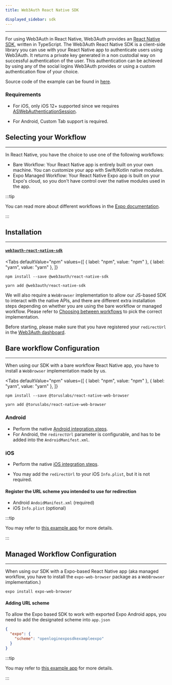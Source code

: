 ```yaml
---
title: Web3Auth React Native SDK

displayed_sidebar: sdk
---
```


---


For using Web3Auth in React Native, Web3Auth provides an [React Native SDK](https://github.com/Web3Auth/web3auth-react-native-sdk), written in
TypeScript. The Web3Auth React Native SDK is a client-side library you can use with your React Native app to authenticate users using Web3Auth. It
returns a private key generated in a non custodial way on successful authentication of the user. This authentication can be achieved by using any of
the social logins Web3Auth provides or using a custom authentication flow of your choice.

Source code of the example can be found in [here](https://github.com/Web3Auth/web3auth-react-native-sdk/tree/master/example).

### Requirements

- For iOS, only iOS 12+ supported since we requires
  [ASWebAuthenticationSession](https://developer.apple.com/documentation/authenticationservices/aswebauthenticationsession).

- For Android, Custom Tab support is required.

## Selecting your Workflow

---

In React Native, you have the choice to use one of the following workflows:

- Bare Workflow: Your React Native app is entirely built on your own machine. You can customize your app with Swift/Kotlin native modules.
- Expo Managed Workflow: Your React Native Expo app is built on your Expo's cloud, so you don't have control over the native modules used in the app.

:::tip

You can read more about different workflows in the [Expo documentation](https://docs.expo.dev/introduction/managed-vs-bare/).

:::

## Installation

---

#### [`web3auth-react-native-sdk`](https://github.com/web3auth/web3auth-react-native-sdk)

<Tabs
  defaultValue="npm"
  values={[
    { label: "npm", value: "npm" },
    { label: "yarn", value: "yarn" },
  ]}
>

<TabItem value="npm">

```shell
npm install --save @web3auth/react-native-sdk
```

</TabItem>

<TabItem value="yarn">

```shell
yarn add @web3auth/react-native-sdk
```

</TabItem>

</Tabs>

We will also require a `WebBrowser` implementation to allow our JS-based SDK to interact with the native APIs, and there are different extra
installation steps depending on whether you are using the bare workflow or managed workflow. Please refer to
[Choosing between workflows](#managed-workflow-configuration) to pick the correct implementation.

Before starting, please make sure that you have registered your `redirectUrl` in the [Web3Auth dashboard](https://dashboard.web3auth.io/).

## Bare workflow Configuration

---

When using our SDK with a bare workflow React Native app, you have to install a `WebBrowser` implementation made by us.

<Tabs
  defaultValue="npm"
  values={[
    { label: "npm", value: "npm" },
    { label: "yarn", value: "yarn" },
  ]}
>

<TabItem value="npm">

```shell
npm install --save @toruslabs/react-native-web-browser
```

</TabItem>

<TabItem value="yarn">

```shell
yarn add @toruslabs/react-native-web-browser
```

</TabItem>

</Tabs>

### Android

- Perform the native [Android integration steps](/sdk/android/).
- For Android, the `redirectUrl` parameter is configurable, and has to be added into the `AndroidManifest.xml`.

### iOS

- Perform the native [iOS integration steps](/sdk/ios).

- You may add the `redirectUrl` to your iOS `Info.plist`, but it is not required.

#### Register the URL scheme you intended to use for redirection

- Android `AndoidManifest.xml` (required)
- iOS `Info.plist` (optional)

:::tip

You may refer to [this example app](https://github.com/torusresearch/openlogin-expo-sdk-bare-demo-2) for more details.

:::

## Managed Workflow Configuration

---

When using our SDK with a Expo-based React Native app (aka managed workflow, you have to install the `expo-web-browser` package as a `WebBrowser`
implementation.)

```shell
expo install expo-web-browser
```

#### Adding URL scheme

To allow the Expo based SDK to work with exported Expo Android apps, you need to add the designated scheme into `app.json`

```json
{
  "expo": {
    "scheme": "openloginexposdkexampleexpo"
  }
}
```

:::tip

You may refer to [this example app](https://github.com/Web3Auth/web3auth-react-native-sdk/tree/master/example) for more details.

:::
